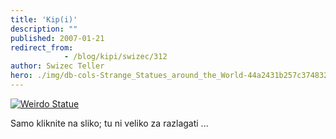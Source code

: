 ```yaml
---
title: 'Kip(i)'
description: ""
published: 2007-01-21
redirect_from: 
            - /blog/kipi/swizec/312
author: Swizec Teller
hero: ./img/db-cols-Strange_Statues_around_the_World-44a2431b257c3748321708.jpg
---
```

[![Weirdo Statue](./img/db-cols-Strange_Statues_around_the_World-44a2431b257c3748321708.jpg)](http://www.anvari.org/cols/Strange_Statues_around_the_World/44a2431b257c3748321708.html)

Samo kliknite na sliko; tu ni veliko za razlagati ...
